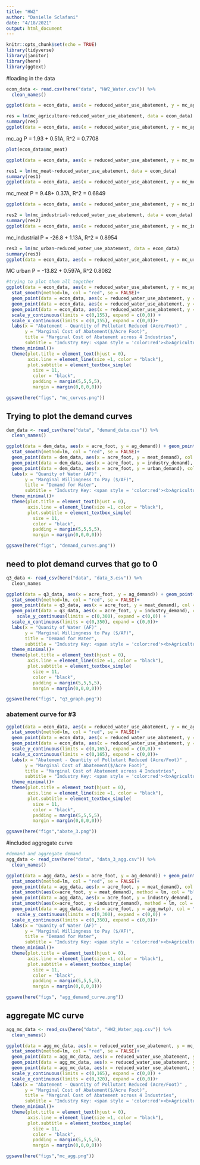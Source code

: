 ```yaml
---
title: "HW2"
author: "Danielle Sclafani"
date: "4/18/2021"
output: html_document
---
```


```r
knitr::opts_chunk$set(echo = TRUE)
library(tidyverse)
library(janitor)
library(here)
library(ggtext)
```

#loading in the data
```r
econ_data <- read.csv(here("data", "HW2_Water.csv")) %>% 
  clean_names()
```

```r

ggplot(data = econ_data, aes(x = reduced_water_use_abatement, y = mc_agriculture)) + geom_point()

res = lm(mc_agriculture~reduced_water_use_abatement, data = econ_data)
summary(res)
ggplot(data = econ_data, aes(x = reduced_water_use_abatement, y = mc_agriculture)) + stat_summary(fun.y = "mean", geom = "point", col = "blue", size =2) + geom_smooth(method = "lm")
```

mc_ag P = 1.93 + 0.51A, R^2 = 0.7708

```r
plot(econ_data$mc_meat)

ggplot(data = econ_data, aes(x = reduced_water_use_abatement, y = mc_meat)) + geom_point()

res1 = lm(mc_meat~reduced_water_use_abatement, data = econ_data)
summary(res1)
ggplot(data = econ_data, aes(x = reduced_water_use_abatement, y = mc_meat)) + stat_summary(fun.y = "mean", geom = "point", col = "blue", size =2) + geom_smooth(method = "lm")
```

mc_meat P = 9.48+ 0.37A, R^2 = 0.6849

```r
ggplot(data = econ_data, aes(x = reduced_water_use_abatement, y = mc_industrial)) + geom_point()

res2 = lm(mc_industrial~reduced_water_use_abatement, data = econ_data)
summary(res2)
ggplot(data = econ_data, aes(x = reduced_water_use_abatement, y = mc_industrial)) + stat_summary(fun.y = "mean", geom = "point", col = "blue", size =2) + geom_smooth(method = "lm")
```

mc_industrial P = -26.8 + 1.13A, R^2 = 0.8954

```r
res3 = lm(mc_urban~reduced_water_use_abatement, data = econ_data)
summary(res3)
ggplot(data = econ_data, aes(x = reduced_water_use_abatement, y = mc_urban)) + stat_summary(fun.y = "mean", geom = "point", col = "blue", size =2) + geom_smooth(method = "lm")
```

MC urban P = -13.82 + 0.597A, R^2 0.8082



```r
#trying to plot them all together
ggplot(data = econ_data, aes(x = reduced_water_use_abatement, y = mc_agriculture)) + geom_point(col = "red")+
  stat_smooth(method=lm, col = "red", se = FALSE)+
  geom_point(data = econ_data, aes(x = reduced_water_use_abatement, y = mc_meat), col = "blue") + stat_smooth(aes(x=reduced_water_use_abatement, y = mc_meat), method = lm, col = "blue", se=FALSE)+
  geom_point(data = econ_data, aes(x = reduced_water_use_abatement, y = mc_industrial), col = "orange") + stat_smooth(aes(x=reduced_water_use_abatement, y = mc_industrial), method = lm, col = "orange", se=FALSE)+
  geom_point(data = econ_data, aes(x = reduced_water_use_abatement, y = mc_urban), col = "green") + stat_smooth(aes(x=reduced_water_use_abatement, y = mc_urban), method = lm, col = "green", se=FALSE) + 
  scale_y_continuous(limits = c(0,155), expand = c(0,0)) +
  scale_x_continuous(limits = c(0,155), expand = c(0,0))+
  labs(x = "Abatement - Quantity of Pollutant Reduced (Acre/Foot)" , 
       y = "Marginal Cost of Abatement($/Acre Foot)", 
       title = "Marginal Cost of Abatement across 4 Industries",
       subtitle = "Industry Key: <span style = 'color:red'><b>Agriculture</b></span>, <span style = 'color:blue'><b>Meat</b></span>, <span style = 'color:orange'><b>Industrial</b></span>, <span style = 'color:green'><b>Urban</b></span>") +
  theme_minimal()+
  theme(plot.title = element_text(hjust = 0), 
        axis.line = element_line(size =1, color = "black"),
        plot.subtitle = element_textbox_simple(
          size = 11,
          color = "black",
          padding = margin(5,5,5,5),
          margin = margin(0,0,0,0)))

ggsave(here("figs", "mc_curves.png"))
```

## Trying to plot the demand curves
```r
dem_data <- read_csv(here("data", "demand_data.csv")) %>% 
  clean_names()

```


```r
ggplot(data = dem_data, aes(x = acre_foot, y = ag_demand)) + geom_point(col = "red")+
  stat_smooth(method=lm, col = "red", se = FALSE)+
  geom_point(data = dem_data, aes(x = acre_foot, y = meat_demand), col = "blue") + stat_smooth(aes(x=acre_foot, y = meat_demand), method = lm, col = "blue", se=FALSE)+
  geom_point(data = dem_data, aes(x = acre_foot, y = industry_demand), col = "orange") + stat_smooth(aes(x=acre_foot, y =industry_demand), method = lm, col = "orange", se=FALSE)+
  geom_point(data = dem_data, aes(x = acre_foot, y = urban_demand), col = "green") + stat_smooth(aes(x=acre_foot, y = urban_demand), method = lm, col = "green", se=FALSE) + 
  labs(x = "Quanity of Water (AF)" , 
       y = "Marginal Willingness to Pay ($/AF)", 
       title = "Demand for Water",
       subtitle = "Industry Key: <span style = 'color:red'><b>Agriculture</b></span>, <span style = 'color:blue'><b>Meat</b></span>, <span style = 'color:orange'><b>Industrial</b></span>, <span style = 'color:green'><b>Urban</b></span>") +
  theme_minimal()+
  theme(plot.title = element_text(hjust = 0), 
        axis.line = element_line(size =1, color = "black"),
        plot.subtitle = element_textbox_simple(
          size = 11,
          color = "black",
          padding = margin(5,5,5,5),
          margin = margin(0,0,0,0)))

ggsave(here("figs", "demand_curves.png"))
```

## need to plot demand curves that go to 0
```r
q3_data <- read_csv(here("data", "data_3.csv")) %>% 
  clean_names
```

```r
ggplot(data = q3_data, aes(x = acre_foot, y = ag_demand)) + geom_point(col = "red")+
  stat_smooth(method=lm, col = "red", se = FALSE)+
  geom_point(data = q3_data, aes(x = acre_foot, y = meat_demand), col = "blue") + stat_smooth(aes(x=acre_foot, y = meat_demand), method = lm, col = "blue", se=FALSE)+
  geom_point(data = q3_data, aes(x = acre_foot, y = industry_demand), col = "orange") + stat_smooth(aes(x=acre_foot, y =industry_demand), method = lm, col = "orange", se=FALSE) + 
    scale_y_continuous(limits = c(0,300), expand = c(0,0)) +
  scale_x_continuous(limits = c(0,350), expand = c(0,0))+
  labs(x = "Quanity of Water (AF)" , 
       y = "Marginal Willingness to Pay ($/AF)", 
       title = "Demand for Water",
       subtitle = "Industry Key: <span style = 'color:red'><b>Agriculture</b></span>, <span style = 'color:blue'><b>Meat</b></span>, <span style = 'color:orange'><b>Industrial</b></span>") +
  theme_minimal()+
  theme(plot.title = element_text(hjust = 0), 
        axis.line = element_line(size =1, color = "black"),
        plot.subtitle = element_textbox_simple(
          size = 11,
          color = "black",
          padding = margin(5,5,5,5),
          margin = margin(0,0,0,0)))

ggsave(here("figs", "q3_graph.png"))
```


### abatement curve for #3
```r
ggplot(data = econ_data, aes(x = reduced_water_use_abatement, y = mc_agriculture)) + geom_point(col = "red")+
  stat_smooth(method=lm, col = "red", se = FALSE)+
  geom_point(data = econ_data, aes(x = reduced_water_use_abatement, y = mc_meat), col = "blue") + stat_smooth(aes(x=reduced_water_use_abatement, y = mc_meat), method = lm, col = "blue", se=FALSE)+
  geom_point(data = econ_data, aes(x = reduced_water_use_abatement, y = mc_industrial), col = "orange") + stat_smooth(aes(x=reduced_water_use_abatement, y = mc_industrial), method = lm, col = "orange", se=FALSE)+
  scale_y_continuous(limits = c(0,165), expand = c(0,0)) +
  scale_x_continuous(limits = c(0,165), expand = c(0,0))+
  labs(x = "Abatement - Quantity of Pollutant Reduced (Acre/Foot)" , 
       y = "Marginal Cost of Abatement($/Acre Foot)", 
       title = "Marginal Cost of Abatement across 4 Industries",
       subtitle = "Industry Key: <span style = 'color:red'><b>Agriculture</b></span>, <span style = 'color:blue'><b>Meat</b></span>, <span style = 'color:orange'><b>Industrial</b></span>") +
  theme_minimal()+
  theme(plot.title = element_text(hjust = 0), 
        axis.line = element_line(size =1, color = "black"),
        plot.subtitle = element_textbox_simple(
          size = 11,
          color = "black",
          padding = margin(5,5,5,5),
          margin = margin(0,0,0,0)))

ggsave(here("figs","abate_3.png"))
```

#included aggregate curve
```r
#demand and aggregate demand
agg_data <- read_csv(here("data", "data_3_agg.csv")) %>% 
  clean_names()

ggplot(data = agg_data, aes(x = acre_foot, y = ag_demand)) + geom_point(col = "red")+
  stat_smooth(method=lm, col = "red", se = FALSE)+
  geom_point(data = agg_data, aes(x = acre_foot, y = meat_demand), col = "blue") + 
  stat_smooth(aes(x=acre_foot, y = meat_demand), method = lm, col = "blue", se=FALSE) +
  geom_point(data = agg_data, aes(x = acre_foot, y = industry_demand), col = "orange") + 
  stat_smooth(aes(x=acre_foot, y =industry_demand), method = lm, col = "orange", se=FALSE) + 
  geom_point(data = agg_data, aes(x = acre_foot, y = agg_mwtp), col = "green") + 
    scale_y_continuous(limits = c(0,300), expand = c(0,0)) +
  scale_x_continuous(limits = c(0,350), expand = c(0,0))+
  labs(x = "Quanity of Water (AF)" , 
       y = "Marginal Willingness to Pay ($/AF)", 
       title = "Demand for Water",
       subtitle = "Industry Key: <span style = 'color:red'><b>Agriculture</b></span>, <span style = 'color:blue'><b>Meat</b></span>, <span style = 'color:orange'><b>Industrial</b></span>") +
  theme_minimal()+
  theme(plot.title = element_text(hjust = 0), 
        axis.line = element_line(size =1, color = "black"),
        plot.subtitle = element_textbox_simple(
          size = 11,
          color = "black",
          padding = margin(5,5,5,5),
          margin = margin(0,0,0,0)))

ggsave(here("figs", "agg_demand_curve.png"))
```


## aggregate MC curve

```r
agg_mc_data <- read_csv(here("data", "HW2_Water_agg.csv")) %>% 
  clean_names()

ggplot(data = agg_mc_data, aes(x = reduced_water_use_abatement, y = mc_agriculture)) + geom_point(col = "red")+
  stat_smooth(method=lm, col = "red", se = FALSE)+
  geom_point(data = agg_mc_data, aes(x = reduced_water_use_abatement, y = mc_meat), col = "blue") + stat_smooth(aes(x=reduced_water_use_abatement, y = mc_meat), method = lm, col = "blue", se=FALSE)+
  geom_point(data = agg_mc_data, aes(x = reduced_water_use_abatement, y = mc_industrial), col = "orange") + stat_smooth(aes(x=reduced_water_use_abatement, y = mc_industrial), method = lm, col = "orange", se=FALSE)+
  geom_point(data = agg_mc_data, aes(x = reduced_water_use_abatement, y = mc_agg), col = "green") + stat_smooth(aes(x=reduced_water_use_abatement, y = mc_agg), method = lm, col = "green", se=FALSE)+
  scale_y_continuous(limits = c(0,165), expand = c(0,0)) +
  scale_x_continuous(limits = c(0,320), expand = c(0,0))+
  labs(x = "Abatement - Quantity of Pollutant Reduced (Acre/Foot)" , 
       y = "Marginal Cost of Abatement($/Acre Foot)", 
       title = "Marginal Cost of Abatement across 4 Industries",
       subtitle = "Industry Key: <span style = 'color:red'><b>Agriculture</b></span>, <span style = 'color:blue'><b>Meat</b></span>, <span style = 'color:orange'><b>Industrial</b></span>") +
  theme_minimal()+
  theme(plot.title = element_text(hjust = 0), 
        axis.line = element_line(size =1, color = "black"),
        plot.subtitle = element_textbox_simple(
          size = 11,
          color = "black",
          padding = margin(5,5,5,5),
          margin = margin(0,0,0,0)))

ggsave(here("figs","mc_agg.png"))
```







